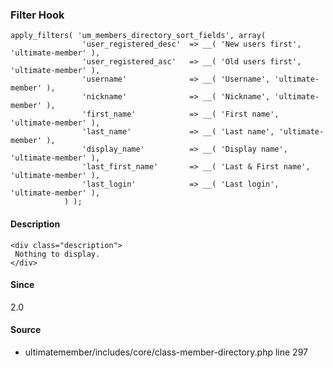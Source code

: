 
<UMBreadCrumb type="filter"/>

### Filter Hook    
    
```
apply_filters( 'um_members_directory_sort_fields', array(
				'user_registered_desc'  => __( 'New users first', 'ultimate-member' ),
				'user_registered_asc'   => __( 'Old users first', 'ultimate-member' ),
				'username'              => __( 'Username', 'ultimate-member' ),
				'nickname'              => __( 'Nickname', 'ultimate-member' ),
				'first_name'            => __( 'First name', 'ultimate-member' ),
				'last_name'             => __( 'Last name', 'ultimate-member' ),
				'display_name'          => __( 'Display name', 'ultimate-member' ),
				'last_first_name'       => __( 'Last & First name', 'ultimate-member' ),
				'last_login'            => __( 'Last login', 'ultimate-member' ),
			) );
```

#### Description
    <div class="description">
     Nothing to display.
    </div>

#### Since
<div class="description">
2.0
</div>

#### Source
  - <Link href="https://github.com/ultimatemember/ultimatemember/tree/2.5.0/includes/core/class-member-directory.php#L297">ultimatemember/includes/core/class-member-directory.php</Link> <Link href="https://github.com/ultimatemember/ultimatemember/tree/2.5.0/includes/core/class-member-directory.php#L297">line 297</Link>

